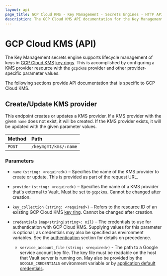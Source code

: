 ```yaml
---
layout: api
page_title: GCP Cloud KMS - Key Management - Secrets Engines - HTTP API
description: The GCP Cloud KMS API documentation for the Key Management secrets engine.
---
```


# GCP Cloud KMS (API)

The Key Management secrets engine supports lifecycle management of keys in [GCP Cloud KMS](https://cloud.google.com/security-key-management)
[key rings](https://cloud.google.com/kms/docs/resource-hierarchy#key_rings). This is accomplished by
configuring a KMS provider resource with the `gcpckms` provider and other provider-specific parameter
values.

The following sections provide API documentation that is specific to GCP Cloud KMS.

## Create/Update KMS provider

This endpoint creates or updates a KMS provider. If a KMS provider with the given `name`
does not exist, it will be created. If the KMS provider exists, it will be updated with
the given parameter values.

| Method | Path                 |
| :----- | :------------------- |
| `POST` | `/keymgmt/kms/:name` |

### Parameters

- `name` `(string: <required>)` – Specifies the name of the KMS provider to create or update.
  This is provided as part of the request URL.

- `provider` `(string: <required>)` – Specifies the name of a KMS provider that's external to
  Vault. Must be set to `gcpckms`. Cannot be changed after creation.

- `key_collection` `(string: <required>)` – Refers to the
  [resource ID](https://cloud.google.com/kms/docs/resource-hierarchy#retrieve_resource_id)
  of an existing GCP Cloud KMS [key ring](https://cloud.google.com/kms/docs/resource-hierarchy#key_rings).
  Cannot be changed after creation.

- `credentials` `(map<string|string>: nil)` – The credentials to use for authentication with GCP
  Cloud KMS. Supplying values for this parameter is optional, as credentials may also be specified
  as environment variables. See the [authentication](/docs/secrets/key-management/gcpkms#authentication)
  section for details on precedence.

  - `service_account_file` `(string: <required>)` - The path to a Google service account key file. The
    key file must be readable on the host that Vault server is running on. May also be provided by the
    `GOOGLE_CREDENTIALS` environment variable or by
    [application default credentials](https://cloud.google.com/docs/authentication/production).
